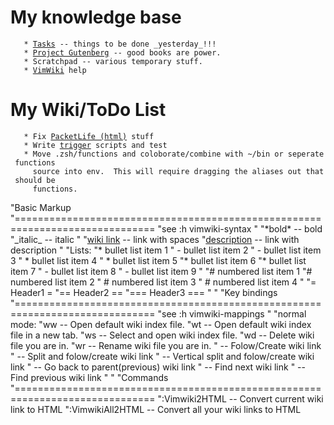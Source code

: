 = My knowledge base =
    * [[Tasks]] -- things to be done _yesterday_!!!
    * [[Project Gutenberg]] -- good books are power.
    * Scratchpad -- various temporary stuff.
    * [[VimWiki]] help

= My Wiki/ToDo List =
    * Fix [[file:~/cheaters/cheaters/PacketLife.html|PacketLife (html)]] stuff
    * Write [[trigger]] scripts and test
    * Move .zsh/functions and coloborate/combine with ~/bin or seperate functions
      source into env.  This will require dragging the aliases out that should be
      functions.


"Basic Markup
"==============================================================================
"see :h vimwiki-syntax
"
"*bold* -- bold 
"_italic_ -- italic 
"
"[[wiki link]] -- link with spaces
"[[wiki link|description]] -- link with description
"
"Lists:
"* bullet list item 1
"    - bullet list item 2
"    - bullet list item 3
"        * bullet list item 4
"        * bullet list item 5
"* bullet list item 6
"* bullet list item 7
"    - bullet list item 8
"    - bullet list item 9
"
"# numbered list item 1
"# numbered list item 2
"    # numbered list item 3
"    # numbered list item 4
"
"= Header1 =
"== Header2 ==
"=== Header3 ===
"
"
"Key bindings
"==============================================================================
"see :h vimwiki-mappings
"
"normal mode: 
"<Leader>ww -- Open default wiki index file.
"<Leader>wt -- Open default wiki index file in a new tab.
"<Leader>ws -- Select and open wiki index file.
"<Leader>wd -- Delete wiki file you are in.
"<Leader>wr -- Rename wiki file you are in.
"<Enter> -- Folow/Create wiki link
"<Shift-Enter> -- Split and folow/create wiki link
"<Ctrl-Enter> -- Vertical split and folow/create wiki link
"<Backspace> -- Go back to parent(previous) wiki link
"<Tab> -- Find next wiki link
"<Shift-Tab> -- Find previous wiki link
"
"
"Commands
"==============================================================================
":Vimwiki2HTML -- Convert current wiki link to HTML
":VimwikiAll2HTML -- Convert all your wiki links to HTML
